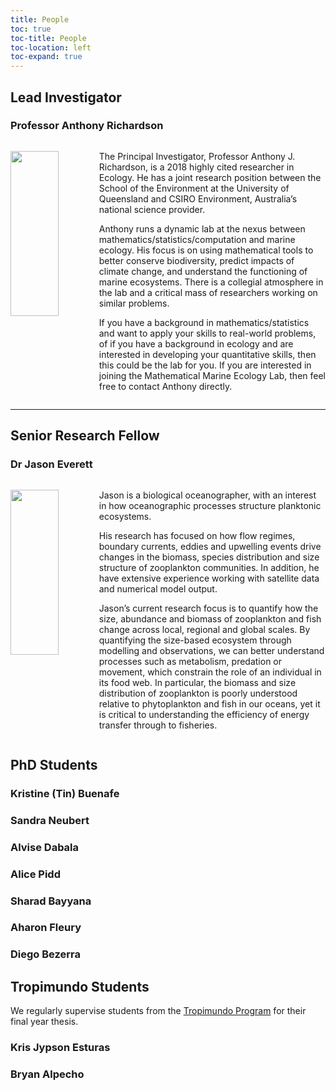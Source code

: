 ```yaml
---
title: People
toc: true
toc-title: People
toc-location: left
toc-expand: true
---
```


## Lead Investigator

### Professor Anthony Richardson

::: columns
::: {.column width="25%"}
<!-- ![Anthony](Anthony.png) -->
<img src="Anthony.png" style="width: 80%; object-fit: contain"/>
:::
::: {.column width="75%"}
The Principal Investigator, Professor Anthony J. Richardson, is a 2018 highly cited researcher in Ecology. He has a joint research position between the School of the Environment at the University of Queensland and CSIRO Environment, Australia’s national science provider.

Anthony runs a dynamic lab at the nexus between mathematics/statistics/computation and marine ecology. His focus is on using mathematical tools to better conserve biodiversity, predict impacts of climate change, and understand the functioning of marine ecosystems. There is a collegial atmosphere in the lab and a critical mass of researchers working on similar problems.

If you have a background in mathematics/statistics and want to apply your skills to real-world problems, of if you have a background in ecology and are interested in developing your quantitative skills, then this could be the lab for you. If you are interested in joining the Mathematical Marine Ecology Lab, then feel free to contact Anthony directly.
:::
:::

----
## Senior Research Fellow
### Dr Jason Everett
::: columns
::: {.column width="25%"}
<img src="Jason.jpg" style="width: 80%; object-fit: contain"/>
:::
::: {.column width="75%"}
Jason is a biological oceanographer, with an interest in how oceanographic processes structure planktonic ecosystems.

His research has focused on how flow regimes, boundary currents, eddies and upwelling events drive changes in the biomass, species distribution and size structure of zooplankton communities. In addition, he have extensive experience working with satellite data and numerical model output.

Jason's current research focus is to quantify how the size, abundance and biomass of zooplankton and fish change across local, regional and global scales. By quantifying the size-based ecosystem through modelling and observations, we can better understand processes such as metabolism, predation or movement, which constrain the role of an individual in its food web. In particular, the biomass and size distribution of zooplankton is poorly understood relative to phytoplankton and fish in our oceans, yet it is critical to understanding the efficiency of energy transfer through to fisheries.
:::
:::
## PhD Students

### Kristine (Tin) Buenafe
<!-- ::: columns -->
<!-- ::: {.column width="25%"} -->
<!-- <img src=".png" style="width: 80%; object-fit: contain"/> -->
<!-- ::: -->
<!-- ::: {.column width="75%"} -->

<!-- ::: -->
<!-- ::: -->


### Sandra Neubert
<!-- ::: columns -->
<!-- ::: {.column width="25%"} -->
<!-- <img src=".png" style="width: 80%; object-fit: contain"/> -->
<!-- ::: -->
<!-- ::: {.column width="75%"} -->

<!-- ::: -->
<!-- ::: -->


### Alvise Dabala
<!-- ::: columns -->
<!-- ::: {.column width="25%"} -->
<!-- <img src=".png" style="width: 80%; object-fit: contain"/> -->
<!-- ::: -->
<!-- ::: {.column width="75%"} -->

<!-- ::: -->
<!-- ::: -->


### Alice Pidd
<!-- ::: columns -->
<!-- ::: {.column width="25%"} -->
<!-- <img src=".png" style="width: 80%; object-fit: contain"/> -->
<!-- ::: -->
<!-- ::: {.column width="75%"} -->

<!-- ::: -->
<!-- ::: -->



### Sharad Bayyana
<!-- ::: columns -->
<!-- ::: {.column width="25%"} -->
<!-- <img src=".png" style="width: 80%; object-fit: contain"/> -->
<!-- ::: -->
<!-- ::: {.column width="75%"} -->

<!-- ::: -->
<!-- ::: -->



### Aharon Fleury
<!-- ::: columns -->
<!-- ::: {.column width="25%"} -->
<!-- <img src=".png" style="width: 80%; object-fit: contain"/> -->
<!-- ::: -->
<!-- ::: {.column width="75%"} -->

<!-- ::: -->
<!-- ::: -->

### Diego Bezerra
<!-- ::: columns -->
<!-- ::: {.column width="25%"} -->
<!-- <img src=".png" style="width: 80%; object-fit: contain"/> -->
<!-- ::: -->
<!-- ::: {.column width="75%"} -->

<!-- ::: -->
<!-- ::: -->

### 
<!-- ::: columns -->
<!-- ::: {.column width="25%"} -->
<!-- <img src=".png" style="width: 80%; object-fit: contain"/> -->
<!-- ::: -->
<!-- ::: {.column width="75%"} -->

<!-- ::: -->
<!-- ::: -->

### 
<!-- ::: columns -->
<!-- ::: {.column width="25%"} -->
<!-- <img src=".png" style="width: 80%; object-fit: contain"/> -->
<!-- ::: -->
<!-- ::: {.column width="75%"} -->

<!-- ::: -->
<!-- ::: -->

## Tropimundo Students

We regularly supervise students from the [Tropimundo Program](https://tropimundo.eu) for their final year thesis. 

### Kris Jypson Esturas
<!-- ::: columns -->
<!-- ::: {.column width="25%"} -->
<!-- <img src=".png" style="width: 80%; object-fit: contain"/> -->
<!-- ::: -->
<!-- ::: {.column width="75%"} -->

<!-- ::: -->
<!-- ::: -->


### Bryan Alpecho
<!-- ::: columns -->
<!-- ::: {.column width="25%"} -->
<!-- <img src=".png" style="width: 80%; object-fit: contain"/> -->
<!-- ::: -->
<!-- ::: {.column width="75%"} -->

<!-- ::: -->
<!-- ::: -->







<!-- ###  -->
<!-- ::: columns -->
<!-- ::: {.column width="25%"} -->
<!-- <img src=".png" style="width: 80%; object-fit: contain"/> -->
<!-- ::: -->
<!-- ::: {.column width="75%"} -->

<!-- ::: -->
<!-- ::: -->


